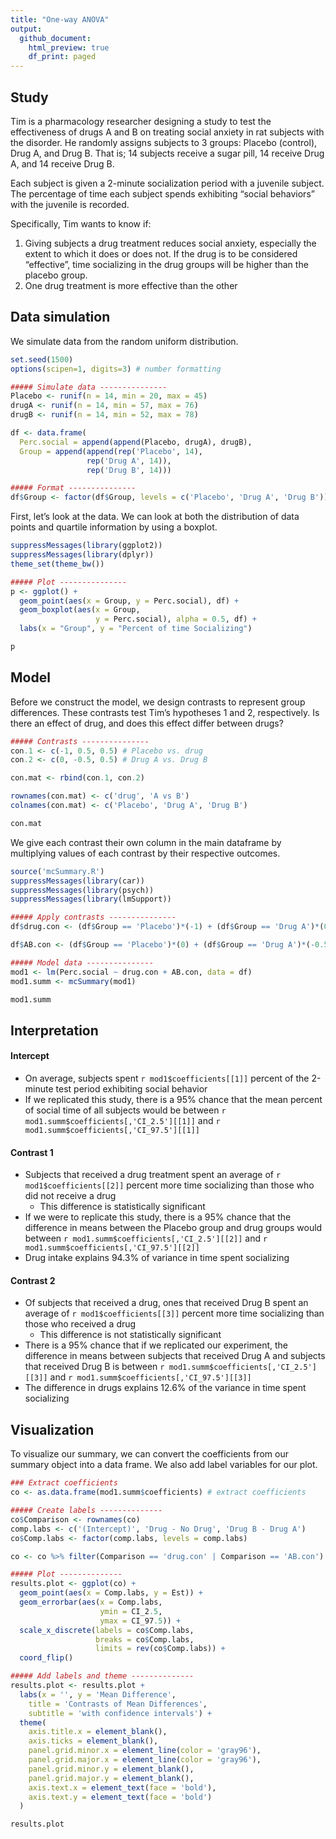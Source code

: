 ```yaml
---
title: "One-way ANOVA"
output:
  github_document:
    html_preview: true
    df_print: paged
---
```


## Study
Tim is a pharmacology researcher designing a study to test the effectiveness of drugs A and B on treating social anxiety in rat subjects with the disorder. He randomly assigns subjects to 3 groups: Placebo (control), Drug A, and Drug B. That is; 14 subjects receive a sugar pill, 14 receive Drug A, and 14 receive Drug B.

Each subject is given a 2-minute socialization period with a juvenile subject. The percentage of time each subject spends exhibiting "social behaviors" with the juvenile is recorded. 

Specifically, Tim wants to know if:

1. Giving subjects a drug treatment reduces social anxiety, especially the extent to which it does or does not. If the drug is to be considered "effective", time socializing in the drug groups will be higher than the placebo group.
2. One drug treatment is more effective than the other

## Data simulation

We simulate data from the random uniform distribution.

```r
set.seed(1500)
options(scipen=1, digits=3) # number formatting

##### Simulate data ---------------
Placebo <- runif(n = 14, min = 20, max = 45)
drugA <- runif(n = 14, min = 57, max = 76)
drugB <- runif(n = 14, min = 52, max = 78)

df <- data.frame(
  Perc.social = append(append(Placebo, drugA), drugB),
  Group = append(append(rep('Placebo', 14), 
                 rep('Drug A', 14)),
                 rep('Drug B', 14)))

##### Format ---------------
df$Group <- factor(df$Group, levels = c('Placebo', 'Drug A', 'Drug B')) # reorder
```

First, let's look at the data. We can look at both the distribution of data points and quartile information by using a boxplot. 

```r
suppressMessages(library(ggplot2))
suppressMessages(library(dplyr))
theme_set(theme_bw())

##### Plot ---------------
p <- ggplot() +
  geom_point(aes(x = Group, y = Perc.social), df) +
  geom_boxplot(aes(x = Group,
                   y = Perc.social), alpha = 0.5, df) +
  labs(x = "Group", y = "Percent of time Socializing")

p
```

## Model 

Before we construct the model, we design contrasts to represent group differences. These contrasts test Tim's hypotheses 1 and 2, respectively. Is there an effect of drug, and does this effect differ between drugs?

```r
##### Contrasts ---------------
con.1 <- c(-1, 0.5, 0.5) # Placebo vs. drug
con.2 <- c(0, -0.5, 0.5) # Drug A vs. Drug B

con.mat <- rbind(con.1, con.2)

rownames(con.mat) <- c('drug', 'A vs B')
colnames(con.mat) <- c('Placebo', 'Drug A', 'Drug B')

con.mat

```

We give each contrast their own column in the main dataframe by multiplying values of each contrast by their respective outcomes.

```r
source('mcSummary.R')
suppressMessages(library(car))
suppressMessages(library(psych))
suppressMessages(library(lmSupport))

##### Apply contrasts ---------------
df$drug.con <- (df$Group == 'Placebo')*(-1) + (df$Group == 'Drug A')*(0.5) + (df$Group == 'Drug B')*(0.5)

df$AB.con <- (df$Group == 'Placebo')*(0) + (df$Group == 'Drug A')*(-0.5) + (df$Group == 'Drug B')*(0.5)

##### Model data ---------------
mod1 <- lm(Perc.social ~ drug.con + AB.con, data = df)
mod1.summ <- mcSummary(mod1)

mod1.summ
```


## Interpretation

#### Intercept
* On average, subjects spent `r mod1$coefficients[[1]]` percent of the 2-minute test period exhibiting social behavior
* If we replicated this study, there is a 95% chance that the mean percent of social time of all subjects would be between `r mod1.summ$coefficients[,'CI_2.5'][[1]]` and `r mod1.summ$coefficients[,'CI_97.5'][[1]]`

#### Contrast 1
* Subjects that received a drug treatment spent an average of `r mod1$coefficients[[2]]` percent more time socializing than those who did not receive a drug
  * This difference is statistically significant
* If we were to replicate this study, there is a 95% chance that the difference in means between the Placebo group and drug groups would between `r mod1.summ$coefficients[,'CI_2.5'][[2]]` and `r mod1.summ$coefficients[,'CI_97.5'][[2]]`
* Drug intake explains 94.3% of variance in time spent socializing

#### Contrast 2
* Of subjects that received a drug, ones that received Drug B spent an average of `r mod1$coefficients[[3]]` percent more time socializing than those who received a drug 
  * This difference is not statistically significant
* There is a 95% chance that if we replicated our experiment, the difference in means between subjects that received Drug A and subjects that received Drug B is between `r mod1.summ$coefficients[,'CI_2.5'][[3]]` and `r mod1.summ$coefficients[,'CI_97.5'][[3]]`
* The difference in drugs explains 12.6% of the variance in time spent socializing

## Visualization

To visualize our summary, we can convert the coefficients from our summary object into a data frame. We also add label variables for our plot. 

```r
### Extract coefficients
co <- as.data.frame(mod1.summ$coefficients) # extract coefficients

##### Create labels --------------
co$Comparison <- rownames(co)
comp.labs <- c('(Intercept)', 'Drug - No Drug', 'Drug B - Drug A')
co$Comp.labs <- factor(comp.labs, levels = comp.labs)

co <- co %>% filter(Comparison == 'drug.con' | Comparison == 'AB.con')

```

```r
##### Plot --------------
results.plot <- ggplot(co) +
  geom_point(aes(x = Comp.labs, y = Est)) +
  geom_errorbar(aes(x = Comp.labs,
                    ymin = CI_2.5,
                    ymax = CI_97.5)) +
  scale_x_discrete(labels = co$Comp.labs,
                   breaks = co$Comp.labs,
                   limits = rev(co$Comp.labs)) +
  coord_flip()

##### Add labels and theme --------------
results.plot <- results.plot + 
  labs(x = '', y = 'Mean Difference',
    title = 'Contrasts of Mean Differences',
    subtitle = 'with confidence intervals') +
  theme(
    axis.title.x = element_blank(),
    axis.ticks = element_blank(),
    panel.grid.minor.x = element_line(color = 'gray96'),
    panel.grid.major.x = element_line(color = 'gray96'),
    panel.grid.minor.y = element_blank(),
    panel.grid.major.y = element_blank(),
    axis.text.x = element_text(face = 'bold'),
    axis.text.y = element_text(face = 'bold')
  )

results.plot
```
